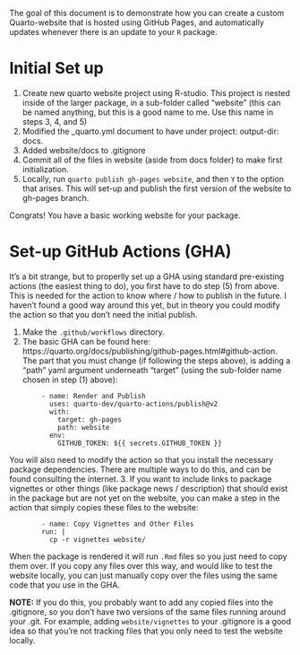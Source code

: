 The goal of this document is to demonstrate how you can create a custom Quarto-website that is hosted using GitHub Pages, and automatically updates whenever there is an update to your `R` package. 

# Initial Set up
1. Create new quarto website project using R-studio. This project is nested inside of the larger package, in a sub-folder called "website" (this can be named anything, but this is a good name to me. Use this name in steps 3, 4, and 5)
2. Modified the _quarto.yml document to have under project: output-dir: docs.
3. Added website/docs to .gitignore
4. Commit all of the files in website (aside from docs folder) to make first initialization.
5. Locally, run `quarto publish gh-pages website`, and then `Y` to the option that arises. This will set-up and publish the first version of the website to gh-pages branch.

Congrats! You have a basic working website for your package.


# Set-up GitHub Actions (GHA)

It's a bit strange, but to properlly set up a GHA using standard pre-existing actions (the easiest thing to do), you first have to do step (5) from above. This is needed for the action to know where / how to publish in the future. I haven't found a good way around this yet, but in theory you could modify the action so that you don't need the initial publish.

1. Make the `.github/workflows` directory.
2. The basic GHA can be found here: https://quarto.org/docs/publishing/github-pages.html#github-action. The part that you must change (if following the steps above), is adding a "path" yaml argument underneath "target" (using the sub-folder name chosen in step (1) above):

```
        - name: Render and Publish
          uses: quarto-dev/quarto-actions/publish@v2
          with:
            target: gh-pages
            path: website
          env:
            GITHUB_TOKEN: ${{ secrets.GITHUB_TOKEN }}
```

You will also need to modify the action so that you install the necessary package dependencies. There are multiple ways to do this, and can be found consulting the internet.
3. If you want to include links to package vignettes or other things (like package news / description) that should exist in the package but are not yet on the website, you can make a step in the action that simply copies these files to the website:

```
        - name: Copy Vignettes and Other Files
        run: |
          cp -r vignettes website/
```

When the package is rendered it will run `.Rmd` files so you just need to copy them over. If you copy any files over this way, and would like to test the website locally, you can just manually copy over the files using the same code that you use in the GHA.

**NOTE:** If you do this, you probably want to add any copied files into the .gitignore, so you don't have two versions of the same files running around your .git. For example, adding `website/vignettes` to your .gitignore is a good idea so that you're not tracking files that you only need to test the website locally.


